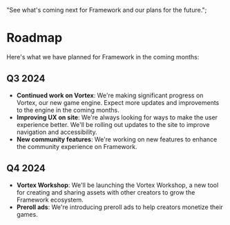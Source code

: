   "See what's coming next for Framework and our plans for the future.";

# Roadmap

Here's what we have planned for Framework in the coming months:

## Q3 2024

- **Continued work on Vortex**: We're making significant progress on Vortex, our new game engine. Expect more updates and improvements to the engine in the coming months.
- **Improving UX on site**: We're always looking for ways to make the user experience better. We'll be rolling out updates to the site to improve navigation and accessibility.
- **New community features**: We're working on new features to enhance the community experience on Framework.

## Q4 2024

- **Vortex Workshop**: We'll be launching the Vortex Workshop, a new tool for creating and sharing assets with other creators to grow the Framework ecosystem.
- **Preroll ads**: We're introducing preroll ads to help creators monetize their games.
